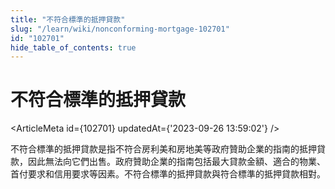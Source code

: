 ```yaml
---
title: "不符合標準的抵押貸款"
slug: "/learn/wiki/nonconforming-mortgage-102701"
id: "102701"
hide_table_of_contents: true
---
```



# 不符合標準的抵押貸款

<ArticleMeta id={102701} updatedAt={'2023-09-26 13:59:02'} />
<div className='border-solid border-b border-t-0 my-4 border-[var(--ifm-color-gray-300)]' />

不符合標準的抵押貸款是指不符合房利美和房地美等政府贊助企業的指南的抵押貸款，因此無法向它們出售。政府贊助企業的指南包括最大貸款金額、適合的物業、首付要求和信用要求等因素。不符合標準的抵押貸款與符合標準的抵押貸款相對。
